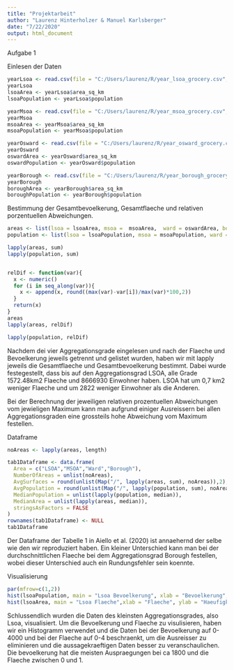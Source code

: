 ```yaml
---
title: "Projektarbeit"
author: "Laurenz Hinterholzer & Manuel Karlsberger"
date: "7/22/2020"
output: html_document
---
```


Aufgabe 1

Einlesen der Daten

```r
yearLsoa <- read.csv(file = "C:/Users/laurenz/R/year_lsoa_grocery.csv", header = TRUE, sep =",")
yearLsoa
lsoaArea <- yearLsoa$area_sq_km
lsoaPopulation <- yearLsoa$population

yearMsoa <- read.csv(file = "C:/Users/laurenz/R/year_msoa_grocery.csv", header = TRUE, sep =",")
yearMsoa
msoaArea <- yearMsoa$area_sq_km
msoaPopulation <- yearMsoa$population

yearOsward <- read.csv(file = "C:/Users/laurenz/R/year_osward_grocery.csv", header = TRUE, sep =",")
yearOsward
oswardArea <- yearOsward$area_sq_km
oswardPopulation <- yearOsward$population

yearBorough <- read.csv(file = "C:/Users/laurenz/R/year_borough_grocery.csv", header = TRUE, sep = ",")
yearBorough
boroughArea <- yearBorough$area_sq_km
boroughPopulation <- yearBorough$population

```
 Bestimmung der Gesamtbevoelkerung, Gesamtflaeche und relativen porzentuellen Abweichungen.
 
 
```r
areas <- list(lsoa = lsoaArea, msoa =  msoaArea,  ward = oswardArea, borough = boroughArea)
population <- list(lsoa = lsoaPopulation, msoa = msoaPopulation, ward = oswardPopulation, borough = boroughPopulation)

lapply(areas, sum)     
lapply(population, sum)    


relDif <- function(var){
  x <- numeric()
  for (i in seq_along(var)){
    x <- append(x, round((max(var)-var[i])/max(var)*100,2))
  }
  return(x)
}
areas
lapply(areas, relDif)

lapply(population, relDif)
```
Nachdem dei vier Aggregationsgrade eingelesen und nach der Flaeche und Bevoelkerung jeweils getrennt und gelistet wurden, haben wir mit lapply jeweils die Gesamtflaeche und Gesamtbevoelkerung bestimmt.
Dabei wurde festegestellt, dass bis auf den Aggregationsgrad LSOA, alle Grade 1572.48km2 Flaeche und  8666930 Einwohner haben.
LSOA hat um 0,7 km2 weniger Flaeche und um 2822 weniger Einwohner als die Anderen.

Bei der Berechnung der jeweiligen relativen prozentuellen Abweichungen vom jewieligen Maximum kann man  aufgrund einiger Ausreissern bei allen Aggregationsgraden eine grossteils hohe Abweichung vom Maximum festellen.




Dataframe 

```r
noAreas <- lapply(areas, length) 

tab1Dataframe <- data.frame(
  Area = c("LSOA","MSOA","Ward","Borough"),
  NumberOfAreas = unlist(noAreas),
  AvgSurfaces = round(unlist(Map("/", lapply(areas, sum), noAreas)),2),
  AvgPopulation = round(unlist(Map("/", lapply(population, sum), noAreas)),0),
  MedianPopulation = unlist(lapply(population, median)),
  MedianArea = unlist(lapply(areas, median)),
  stringsAsFactors = FALSE
)
rownames(tab1Dataframe) <- NULL
tab1Dataframe
```
Der Dataframe der Tabelle 1 in Aiello et al. (2020) ist annaehernd der selbe wie den wir reproduziert haben. Ein kleiner Unterschied kann man bei der durchschnittlichen Flaeche bei dem Aggregationsgrad Borough festellen, wobei dieser Unterschied auch ein Rundungsfehler sein koennte.

Visualisierung

```r
par(mfrow=c(1,2))
hist(lsoaPopulation, main = "Lsoa Bevoelkerung", xlab = "Bevoelkerung", ylab = "Haeufigkeit",breaks= seq(min(lsoaPopulation),max(lsoaPopulation)+100, 200), col =3, freq = FALSE, xlim = c(0,4000))
hist(lsoaArea, main = "Lsoa Flaeche",xlab = "Flaeche", ylab = "Haeufigkeit", breaks= seq(min(lsoaArea),max(lsoaArea)+0.5, 0.5), col =4, freq = FALSE, xlim = c(0,4))

```
Schlussendlich wurden die Daten des kleinsten Aggregationsgrades, also Lsoa, visualisiert. Um die Bevoelkerung und Flaeche zu visulisieren, haben wir ein Histogramm verwendet und die Daten bei der Bevoelkerung auf 0-4000 und bei der Flaeche auf 0-4 beschraenkt, um die Ausreisser zu eliminieren und 
die aussagekraeftigen Daten besser zu veranschaulichen. Die bevoelkerung hat die meisten Auspraegungen bei ca 1800 und die Flaeche zwischen 0 und 1.
  
